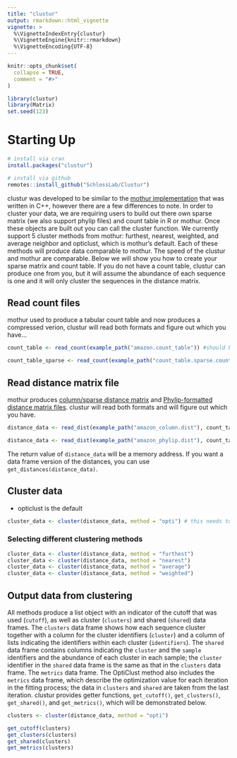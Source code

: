 ```yaml
---
title: "clustur"
output: rmarkdown::html_vignette
vignette: >
  %\VignetteIndexEntry{clustur}
  %\VignetteEngine{knitr::rmarkdown}
  %\VignetteEncoding{UTF-8}
---
```


```r
knitr::opts_chunk$set(
  collapse = TRUE,
  comment = "#>"
)
```

```r
library(clustur)
library(Matrix)
set.seed(123)
```

# Starting Up

```r
# install via cran
install.packages("clustur")
```

```r
# install via github
remotes::install_github("SchlossLab/Clustur")
```

clustur was developed to be similar to the [mothur implementation](https://www.mothur.org) that was written in C++, however there are a few differences to note. In order to cluster your data, we are requiring users to build out there own sparse matrix (we also support phylip files) and count table in R or mothur. Once these objects are built out you can call the cluster function. We currently support 5 cluster methods from mothur: furthest, nearest, weighted, and average neighbor and opticlust, which is mothur's default. Each of these methods will produce data comparable to mothur. The speed of the clustur and mothur are comparable. Below we will show you how to create your sparse matrix and count table. If you do not have a count table, clustur can produce one from you, but it will assume the abundance of each sequence is one and it will only cluster the sequences in the distance matrix.

## Read count files

mothur used to produce a tabular count table and now produces a compressed verion, clustur will read both formats and figure out which you have...

```r
count_table <- read_count(example_path("amazon.count_table")) #should be a tsv or mothur-native count file
```

```r
count_table_sparse <- read_count(example_path("count_table.sparse.count_table")) #should be a tsv or mothur-native count file
```


## Read distance matrix file
mothur produces [column/sparse distance matrix](https://mothur.org/wiki/column-formatted_distance_matrix/) and [Phylip-formatted distance matrix files](https://mothur.org/wiki/phylip-formatted_distance_matrix/). clustur will read both formats and will figure out which you have.

```r
distance_data <- read_dist(example_path("amazon_column.dist"), count_table, cutoff = 0.03, FALSE)
```

```r
distance_data <- read_dist(example_path("amazon_phylip.dist"), count_table, cutoff = 0.03, FALSE)
```

The return value of `distance_data` will be a memory address. If you want a data frame version of the distances, you can use `get_distances(distance_data)`.

## Cluster data

* opticlust is the default

```r
cluster_data <- cluster(distance_data, method = "opti") # this needs to make sure that dist_data and count_table are compatible
```

### Selecting different clustering methods

```r
cluster_data <- cluster(distance_data, method = "furthest")
cluster_data <- cluster(distance_data, method = "nearest")
cluster_data <- cluster(distance_data, method = "average")
cluster_data <- cluster(distance_data, method = "weighted")
```


## Output data from clustering

All methods produce a list object with an indicator of the cutoff that was used (`cutoff`), as well as cluster (`clusters`) and shared (`shared`) data frames. The `clusters` data frame shows how each sequence cluster together with a column for the cluster identifiers (`cluster`) and a column of lists indicating the identifiers within each cluster (`identifiers`). The `shared` data frame contains columns indicating the `cluster` and the `sample` identifiers and the abundance of each cluster in each sample; the `cluster` identifier in the `shared` data frame is the same as that in the `clusters` data frame. The `metrics` data frame. The OptiClust method also includes the `metrics` data frame, which describe the optimization value for each iteration in the fitting process; the data in `clusters` and `shared` are taken from the last iteration. clustur provides getter functions, `get_cutoff()`, `get_clusters()`, `get_shared()`, and `get_metrics()`, which will be demonstrated below.

```r
clusters <- cluster(distance_data, method = "opti")

get_cutoff(clusters)
get_clusters(clusters)
get_shared(clusters)
get_metrics(clusters)
```
